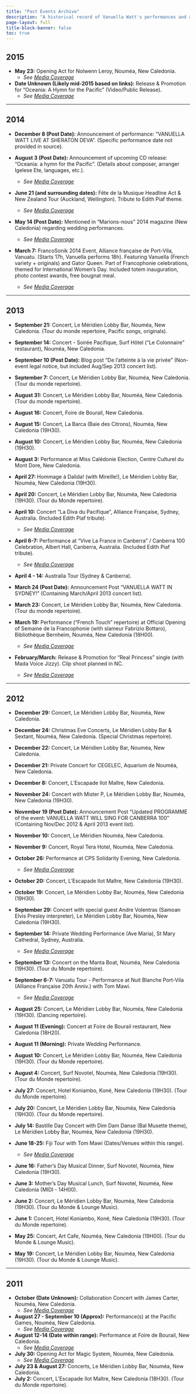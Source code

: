 ```yaml
---
title: "Past Events Archive"
description: "A historical record of Vanuella Watt's performances and appearances."
page-layout: full
title-block-banner: false
toc: true
---
```


## 2015 {#2015}

*   **May 23:** Opening Act for Nolwenn Leroy, Nouméa, New Caledonia.
    *   *See [Media Coverage](/media/index.qmd#opening-for-nolwenn-leroy-nouméa-may-23-2015)*

*   **Date Unknown (Likely mid-2015 based on links):** Release & Promotion for "Oceania: A Hymn for the Pacific" (Video/Public Release).
    *   *See [Media Coverage](/media/index.qmd#oceania-a-hymn-for-the-pacific-2015)*

---

## 2014 {#2014}

*   **December 8 (Post Date):** Announcement of performance: "VANUELLA WATT LIVE AT SHERATON DEVA". (Specific performance date not provided in source).

*   **August 3 (Post Date):** Announcement of upcoming CD release: "Oceania: a hymn for the Pacific". (Details about composer, arranger Igelese Ete, languages, etc.).
    *   *See [Media Coverage](/media/index.qmd#oceania-a-hymn-for-the-pacific-2015)*

*   **June 21 (and surrounding dates):** Fête de la Musique Headline Act & New Zealand Tour (Auckland, Wellington). Tribute to Edith Piaf theme.
    *   *See [Media Coverage](/media/index.qmd#fête-de-la-musique-nz-tour-june-2014)*

*   **May 14 (Post Date):** Mentioned in "Marions-nous" 2014 magazine (New Caledonia) regarding wedding performances.
    *   *See [Media Coverage](/media/index.qmd#magazine-features-interviews)*

*   **March 7:** FrancoSonik 2014 Event, Alliance française de Port-Vila, Vanuatu. (Starts 17h, Vanuella performs 18h). Featuring Vanuella (French variety + originals) and Gator Queen. Part of Francophonie celebrations, themed for International Women's Day. Included totem inauguration, photo contest awards, free bougnat meal.
    *   *See [Media Coverage](/media/index.qmd#francosonik-2014-vanuatu-march-2014)*

---

## 2013 {#2013}

*   **September 21:** Concert, Le Méridien Lobby Bar, Nouméa, New Caledonia. (Tour du monde repertoire, Pacific songs, originals).
*   **September 14:** Concert - Soirée Pacifique, Surf Hôtel ("Le Colonnaire" restaurant), Nouméa, New Caledonia.
*   **September 10 (Post Date):** Blog post "De l’atteinte à la vie privée" (Non-event legal notice, but included Aug/Sep 2013 concert list).
*   **September 7:** Concert, Le Méridien Lobby Bar, Nouméa, New Caledonia. (Tour du monde repertoire).

*   **August 31:** Concert, Le Méridien Lobby Bar, Nouméa, New Caledonia. (Tour du monde repertoire).
*   **August 16:** Concert, Foire de Bourail, New Caledonia.
*   **August 15:** Concert, La Barca (Baie des Citrons), Nouméa, New Caledonia (19H30).
*   **August 10:** Concert, Le Méridien Lobby Bar, Nouméa, New Caledonia (19H30).
*   **August 3:** Performance at Miss Calédonie Election, Centre Culturel du Mont Dore, New Caledonia.

*   **April 27:** Hommage à Dalida! (with Mireille!), Le Méridien Lobby Bar, Nouméa, New Caledonia (19H30).
*   **April 20:** Concert, Le Méridien Lobby Bar, Nouméa, New Caledonia (19H30). (Tour du Monde repertoire).
*   **April 10:** Concert "La Diva du Pacifique", Alliance Française, Sydney, Australia. (Included Edith Piaf tribute).
    *   *See [Media Coverage](/media/index.qmd#australia-tours-appearances-2013)*
*   **April 6-7:** Performance at "Vive La France in Canberra" / Canberra 100 Celebration, Albert Hall, Canberra, Australia. (Included Edith Piaf tribute).
    *   *See [Media Coverage](/media/index.qmd#australia-tours-appearances-2013)*
*   **April 4 - 14:** Australia Tour (Sydney & Canberra).

*   **March 24 (Post Date):** Announcement Post "VANUELLA WATT IN SYDNEY!" (Containing March/April 2013 concert list).
*   **March 23:** Concert, Le Méridien Lobby Bar, Nouméa, New Caledonia. (Tour du monde repertoire).
*   **March 19:** Performance ("French Touch" repertoire) at Official Opening of Semaine de la Francophonie (with slameur Fabrizio Bottaro), Bibliothèque Bernheim, Nouméa, New Caledonia (18H00).
    *   *See [Media Coverage](/media/index.qmd#local-performances-events-new-caledonia-2011-2013)*

*   **February/March:** Release & Promotion for "Real Princess" single (with Mada Voice Jizzy). Clip shoot planned in NC.
    *   *See [Media Coverage](/media/index.qmd#song-releases-mentions)*

---

## 2012 {#2012}

*   **December 29:** Concert, Le Méridien Lobby Bar, Nouméa, New Caledonia.
*   **December 24:** Christmas Eve Concerts, Le Méridien Lobby Bar & Sextant, Nouméa, New Caledonia. (Special Christmas repertoire).
*   **December 22:** Concert, Le Méridien Lobby Bar, Nouméa, New Caledonia.
*   **December 21:** Private Concert for CEGELEC, Aquarium de Nouméa, New Caledonia.
*   **December 8:** Concert, L'Escapade Ilot Maître, New Caledonia.

*   **November 24:** Concert with Mister P, Le Méridien Lobby Bar, Nouméa, New Caledonia (19H30).
*   **November 19 (Post Date):** Announcement Post "Updated PROGRAMME of the event: VANUELLA WATT WILL SING FOR CANBERRA 100" (Containing Nov/Dec 2012 & April 2013 event list).
*   **November 10:** Concert, Le Méridien Nouméa, New Caledonia.
*   **November 9:** Concert, Royal Tera Hotel, Nouméa, New Caledonia.

*   **October 26:** Performance at CPS Solidarity Evening, New Caledonia.
    *   *See [Media Coverage](/media/index.qmd#local-performances-events-new-caledonia-2011-2013)*
*   **October 20:** Concert, L'Escapade Ilot Maître, New Caledonia (19H30).
*   **October 19:** Concert, Le Méridien Lobby Bar, Nouméa, New Caledonia (19H30).

*   **September 29:** Concert with special guest Andre Volentras (Samoan Elvis Presley interpreter), Le Méridien Lobby Bar, Nouméa, New Caledonia (19H30).
*   **September 14:** Private Wedding Performance (Ave Maria), St Mary Cathedral, Sydney, Australia.
    *   *See [Media Coverage](/media/index.qmd#sydney-wedding-performance-sept-14-2012-st-mary-cathedral)*
*   **September 13:** Concert on the Manta Boat, Nouméa, New Caledonia (19H30). (Tour du Monde repertoire).
*   **September 6-7:** Vanuatu Tour - Performance at Nuit Blanche Port-Vila (Alliance Française 20th Anniv.) with Tom Mawi.
    *   *See [Media Coverage](/media/index.qmd#vanuatu-tour-appearances-2012)*

*   **August 25:** Concert, Le Méridien Lobby Bar, Nouméa, New Caledonia (19H30). (Dancing repertoire).
*   **August 11 (Evening):** Concert at Foire de Bourail restaurant, New Caledonia (18H20).
*   **August 11 (Morning):** Private Wedding Performance.
*   **August 10:** Concert, Le Méridien Lobby Bar, Nouméa, New Caledonia (19H30). (Tour du Monde repertoire).
*   **August 4:** Concert, Surf Novotel, Nouméa, New Caledonia (19H30). (Tour du Monde repertoire).

*   **July 27:** Concert, Hotel Koniambo, Koné, New Caledonia (19H30). (Tour du Monde repertoire).
*   **July 20:** Concert, Le Méridien Lobby Bar, Nouméa, New Caledonia (19H30). (Tour du Monde repertoire).
*   **July 14:** Bastille Day Concert with Dim Dam Danse (Bal Musette theme), Le Méridien Lobby Bar, Nouméa, New Caledonia (19H30).

*   **June 18-25:** Fiji Tour with Tom Mawi (Dates/Venues within this range).
    *   *See [Media Coverage](/media/index.qmd#fiji-tour-june-2012-with-tom-mawi)*
*   **June 16:** Father's Day Musical Dinner, Surf Novotel, Nouméa, New Caledonia (19H30).
*   **June 3:** Mother's Day Musical Lunch, Surf Novotel, Nouméa, New Caledonia (MIDI - 14H00).
*   **June 2:** Concert, Le Méridien Lobby Bar, Nouméa, New Caledonia (19H30). (Tour du Monde & Lounge Music).
*   **June 1:** Concert, Hotel Koniambo, Koné, New Caledonia (19H30). (Tour du Monde repertoire).

*   **May 25:** Concert, Art Cafe, Nouméa, New Caledonia (19H00). (Tour du Monde & Lounge Music).
*   **May 19:** Concert, Le Méridien Lobby Bar, Nouméa, New Caledonia (19H30). (Tour du Monde & Lounge Music).

---

## 2011 {#2011}

*   **October (Date Unknown):** Collaboration Concert with James Carter, Nouméa, New Caledonia.
    *   *See [Media Coverage](/media/index.qmd#collaboration-with-james-carter-nouméa-oct-2011)*
*   **August 27 - September 10 (Approx):** Performance(s) at the Pacific Games, Nouméa, New Caledonia.
    *   *See [Media Coverage](/media/index.qmd#local-performances-events-new-caledonia-2011-2013)*
*   **August 12-14 (Date within range):** Performance at Foire de Bourail, New Caledonia.
    *   *See [Media Coverage](/media/index.qmd#local-performances-events-new-caledonia-2011-2013)*
*   **July 30:** Opening Act for Magic System, Nouméa, New Caledonia.
    *   *See [Media Coverage](/media/index.qmd#local-performances-events-new-caledonia-2011-2013)*
*   **July 23 & August 27:** Concerts, Le Méridien Lobby Bar, Nouméa, New Caledonia.
*   **July 2:** Concert, L'Escapade Ilot Maître, New Caledonia (18H30). (Tour du Monde repertoire).
